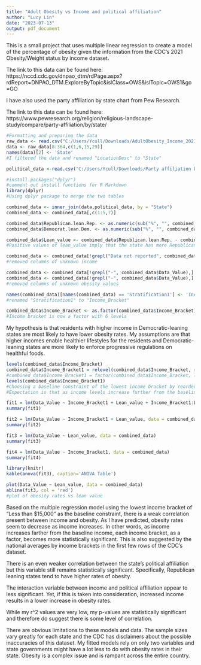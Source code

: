 ```yaml
---
title: "Adult Obesity vs Income and political affiliation"
author: "Lucy Lin"
date: "2023-07-13"
output: pdf_document
---
```

This is a small project that uses multiple linear regression to create a model of the percentage of obesity given the information from the CDC's 2021 Obesity/Weight status by income dataset.

The link to this data can be found here:
https://nccd.cdc.gov/dnpao_dtm/rdPage.aspx?rdReport=DNPAO_DTM.ExploreByTopic&islClass=OWS&islTopic=OWS1&go=GO 


I have also used the party affiliation by state chart from Pew Research. 

The link to this data can be found here: https://www.pewresearch.org/religion/religious-landscape-study/compare/party-affiliation/by/state/ 

```r
#Formatting and preparing the data
raw_data <- read.csv("C:/Users/Ycull/Downloads/AdultObesity_Income_2021.csv")
data <- raw_data[8:364,c(1,6,15,29)]
names(data)[2] <- 'State'
#I filtered the data and renamed "LocationDesc" to "State"

political_data <-read.csv("C:/Users/Ycull/Downloads/Party affiliation by state - Sheet1.csv")

#install.packages("dplyr")
#comment out install functions for R Markdown
library(dplyr)
#Using dplyr package to merge the two tables

combined_data <- inner_join(data,political_data, by = "State")
combined_data <- combined_data[,c(1:5,7)]

combined_data$Republican.lean.Rep. <- as.numeric(sub("%", "", combined_data$Republican.lean.Rep.,fixed=TRUE))/100
combined_data$Democrat.lean.Dem. <- as.numeric(sub("%", "", combined_data$Democrat.lean.Dem.,fixed=TRUE))/100

combined_data$Lean_value <- combined_data$Republican.lean.Rep. - combined_data$Democrat.lean.Dem.
#Positive values of lean_value imply that the state has more Republicans than Democrats and negative values vice versa 

combined_data <- combined_data[!grepl("Data not reported", combined_data$Stratification1),]
#removed columns of unknown income

combined_data <- combined_data[!grepl("-", combined_data$Data_Value),]
combined_data <- combined_data[!grepl("~", combined_data$Data_Value),]
#removed columns of unknown obesity values

names(combined_data)[names(combined_data) == 'Stratification1'] <- 'Income_Bracket'
#renamed "Stratification1" to "Income_Bracket"

combined_data$Income_Bracket <- as.factor(combined_data$Income_Bracket)
#Income bracket is now a factor with 6 levels 
```
My hypothesis is that residents with higher income in Democratic-leaning states are most likely to have lower obesity rates. My assumptions are that higher incomes enable healthier lifestyles for the residents and Democratic-leaning states are more likely to enforce progressive regulations on healthful foods. 

```r
levels(combined_data$Income_Bracket)
combined_data$Income_Bracket1 = relevel(combined_data$Income_Bracket, ref = 'Less than $15,000')
#combined_data$Income_Bracket1 = factor(combined_data$Income_Bracket, levels = c("Less than $15,000","$15,000 - $24,999", "$25,000 - $34,999","$35,000 - $49,999","$50,000 - $74,999", "$75,000 or greater"))
levels(combined_data$Income_Bracket1)
#Choosing a baseline constraint of the lowest income bracket by reordering baseline levels
#Expectation is that as income levels increase further from the baseline, the variable will probably become more statistically significant

fit1 = lm(Data_Value ~ Income_Bracket1 + Lean_value + Income_Bracket1:Lean_value , data = combined_data)
summary(fit1)

fit2 = lm(Data_Value ~ Income_Bracket1 + Lean_value, data = combined_data)
summary(fit2)

fit3 = lm(Data_Value ~ Lean_value, data = combined_data)
summary(fit3)

fit4 = lm(Data_Value ~ Income_Bracket1, data = combined_data)
summary(fit4)

library(knitr)
kable(anova(fit3), caption='ANOVA Table')

plot(Data_Value ~ Lean_value, data = combined_data)
abline(fit3, col = 'red')
#plot of obesity rates vs lean value

```

Based on the multiple regression model using the lowest income bracket of "Less than $15,000" as the baseline constraint, there is a weak correlation present between income and obesity. As I have predicted, obesity rates seem to decrease as income increases. In other words, as income increases farther from the baseline income, each income bracket, as a factor, becomes more statistically significant. This is also suggested by the national averages by income brackets in the first few rows of the CDC's dataset. 

There is an even weaker correlation between the state's political affiliation but this variable still remains statistically significant. Specifically, Republican leaning states tend to have higher rates of obesity. 

The interaction variable between income and political affiliation appear to less significant. Yet, if this is taken into consideration, increased income results in a lower increase in obesity rates. 

While my r^2 values are very low, my p-values are statistically significant and therefore do suggest there is some level of correlation. 

There are obvious limitations to these models and data. 
The sample sizes vary greatly for each state and the CDC has disclaimers about the possible inaccuracies of this dataset. My fitted models rely on only two variables and state governments might have a lot less to do with obesity rates in their state. Obesity is a complex issue and is rampant across the entire country. 